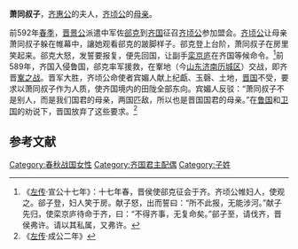 {{東亞女性歷史人物
| 名稱=萧同叔子
| 身份=[[齐惠公|齐惠公]]的夫人
| 畫像=
| 說明=
| 姓=子
| 氏=
| 位號=
| 諡號=
| 出生年=
| 婚年=
| 夫=[[齐惠公|齐惠公]]
| 子=[[齐顷公|齐顷公]]
|}}
'''萧同叔子'''，[[齐惠公|齐惠公]]的夫人，[[齐顷公|齐顷公]]的[[母亲|母亲]]。

前592年[[春季|春季]]，[[晋景公|晋景公]]派遣中军佐[[郤克|郤克]]到[[齐国|齐国]]征召[[齐顷公|齐顷公]]参加盟会。[[齐顷公|齐顷公]]让母亲萧同叔子躲在帷幕中，讓她观看郤克的跛脚样子。郤克登上台阶，萧同叔子在房里笑起来。郤克大怒，发誓要报复，便先回国，让副手[[栾京庐|栾京庐]]在齐国等候命令。<ref>《[[左传|左传]]·宣公十七年》：十七年春，晋侯使郤克征会于齐。齐顷公帷妇人，使观之。郤子登，妇人笑于房。献子怒，出而誓曰：“所不此报，无能涉河。”献子先归，使栾京庐待命于齐，曰：“不得齐事，无复命矣。”郤子至，请伐齐，晋侯弗许。请以其私属，又弗许。</ref>前589年，齐国入侵鲁国，郤克率军援救，在鞌地（今[[山东|山东]][[济南|济南]][[历城区|历城区]]）交战，即齐晋[[鞌之战|鞌之战]]。晋军大胜，齐顷公命使者宾媚人献上纪甗、玉磬、土地，[[晋国|晋国]]不受，要求以萧同叔子作为人质，使齐国境内的田陇全部东向。宾媚人反驳：“萧同叔子不是别人，而是我们国君的母亲，两国匹敌，所以也是晋国国君的母亲。”在[[鲁国|鲁国]]和[[卫国|卫国]]的劝说下，晋国放弃了这些要求。<ref >《[[左传|左传]]·成公二年》</ref>

==参考文献==
<references/>
[[Category:春秋战国女性|Category:春秋战国女性]]
[[Category:齐国君主配偶|Category:齐国君主配偶]]
[[Category:子姓|Category:子姓]]